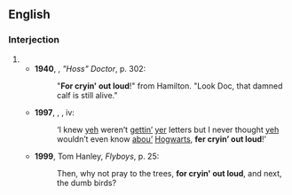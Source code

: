 ==English==

===Interjection===
{{en-interj|head=[[for]] [[cryin']] [[out loud]]}}

# {{eye dialect of|for crying out loud|lang=en}}
#* '''1940''', {{w|Richard John Dinsmore}}, ''"Hoss" Doctor'', p. 302:
#*: "'''For cryin' out loud'''!" from Hamilton. "Look Doc, that damned calf is still alive."
#* '''1997''', {{w|J.K. Rowling}}, ''{{w|Harry Potter and the Philosopher's Stone}}'', iv:
#*: ‘I knew [[yeh]] weren’t [[gettin'|gettin’]] [[yer]] letters but I never thought [[yeh]] wouldn’t even know [[about|abou’]] [[Hogwarts]], '''fer cryin’ out loud'''!’
#* '''1999''', Tom Hanley, ''Flyboys'', p. 25:
#*: Then, why not pray to the trees, '''for cryin' out loud''', and next, the dumb birds?